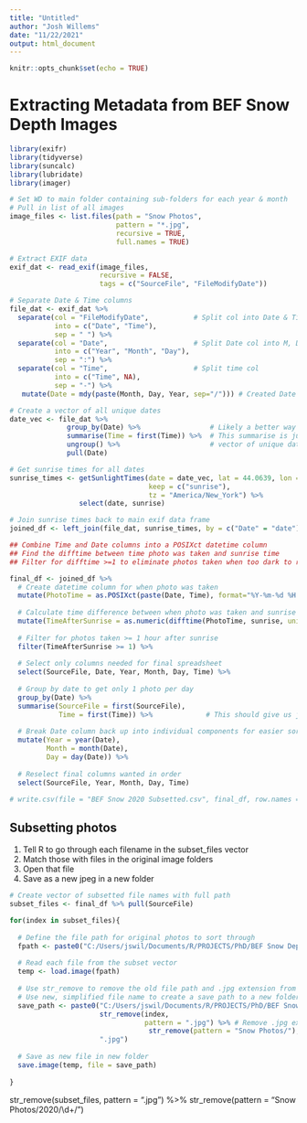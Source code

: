 ```yaml
---
title: "Untitled"
author: "Josh Willems"
date: "11/22/2021"
output: html_document
---
```


```r
knitr::opts_chunk$set(echo = TRUE)
```

# Extracting Metadata from BEF Snow Depth Images

```r
library(exifr)
library(tidyverse)
library(suncalc)
library(lubridate)
library(imager)
```

```r
# Set WD to main folder containing sub-folders for each year & month
# Pull in list of all images
image_files <- list.files(path = "Snow Photos",
                          pattern = "*.jpg",
                          recursive = TRUE,
                          full.names = TRUE)

# Extract EXIF data
exif_dat <- read_exif(image_files, 
                      recursive = FALSE,
                      tags = c("SourceFile", "FileModifyDate"))
```

```r
# Separate Date & Time columns
file_dat <- exif_dat %>% 
  separate(col = "FileModifyDate",           # Split col into Date & Time cols
           into = c("Date", "Time"),
           sep = " ") %>% 
  separate(col = "Date",                     # Split Date col into M, D, Y cols
           into = c("Year", "Month", "Day"),
           sep = ":") %>% 
  separate(col = "Time",                     # Split time col
           into = c("Time", NA),
           sep = "-") %>% 
   mutate(Date = mdy(paste(Month, Day, Year, sep="/"))) # Created Date col w/ correct formatting
```

```r
# Create a vector of all unique dates
date_vec <- file_dat %>% 
              group_by(Date) %>%                 # Likely a better way to do this...
              summarise(Time = first(Time)) %>%  # This summarise is just a placeholder for getting the
              ungroup() %>%                      # vector of unique dates
              pull(Date)

# Get sunrise times for all dates
sunrise_times <- getSunlightTimes(date = date_vec, lat = 44.0639, lon = -71.2874, 
                                  keep = c("sunrise"),
                                  tz = "America/New_York") %>% 
                 select(date, sunrise)

# Join sunrise times back to main exif data frame
joined_df <- left_join(file_dat, sunrise_times, by = c("Date" = "date"))

## Combine Time and Date columns into a POSIXct datetime column
## Find the difftime between time photo was taken and sunrise time
## Filter for difftime >=1 to eliminate photos taken when too dark to read stake (could tweak this)

final_df <- joined_df %>% 
  # Create datetime column for when photo was taken
  mutate(PhotoTime = as.POSIXct(paste(Date, Time), format="%Y-%m-%d %H:%M:%S")) %>% 
  
  # Calculate time difference between when photo was taken and sunrise time of that day
  mutate(TimeAfterSunrise = as.numeric(difftime(PhotoTime, sunrise, units="hours"))) %>% 
  
  # Filter for photos taken >= 1 hour after sunrise
  filter(TimeAfterSunrise >= 1) %>% 
  
  # Select only columns needed for final spreadsheet
  select(SourceFile, Date, Year, Month, Day, Time) %>% 
  
  # Group by date to get only 1 photo per day
  group_by(Date) %>% 
  summarise(SourceFile = first(SourceFile),
            Time = first(Time)) %>%             # This should give us just the first photo of the day
  
  # Break Date column back up into individual components for easier sorting
  mutate(Year = year(Date),
         Month = month(Date),
         Day = day(Date)) %>% 
  
  # Reselect final columns wanted in order
  select(SourceFile, Year, Month, Day, Time)

# write.csv(file = "BEF Snow 2020 Subsetted.csv", final_df, row.names = FALSE)
```


## Subsetting photos

1. Tell R to go through each filename in the subset_files vector 
2. Match those with files in the original image folders 
3. Open that file 
4. Save as a new jpeg in a new folder

```r
# Create vector of subsetted file names with full path
subset_files <- final_df %>% pull(SourceFile)

for(index in subset_files){
  
  # Define the file path for original photos to sort through  
  fpath <- paste0("C:/Users/jswil/Documents/R/PROJECTS/PhD/BEF Snow Depth Photos/", index)
  
  # Read each file from the subset vector
  temp <- load.image(fpath) 
  
  # Use str_remove to remove the old file path and .jpg extension from the index
  # Use new, simplified file name to create a save path to a new folder
  save_path <- paste0("C:/Users/jswil/Documents/R/PROJECTS/PhD/BEF Snow Depth Photos/Subsetted Photos/",
                      str_remove(index, 
                                 pattern = ".jpg") %>% # Remove .jpg extension
                                  str_remove(pattern = "Snow Photos/"), # Remove old file path
                      ".jpg")
  
  # Save as new file in new folder
  save.image(temp, file = save_path)
  
}
```



str_remove(subset_files, pattern = ".jpg") %>% 
  str_remove(pattern = "Snow Photos/2020/\\d+/")


















